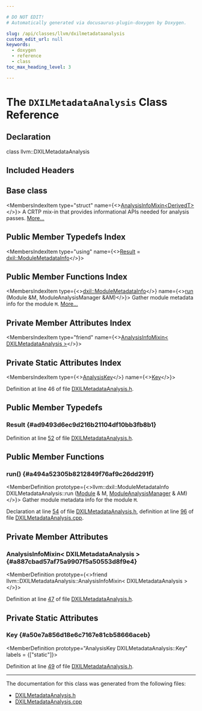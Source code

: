 ```yaml
---

# DO NOT EDIT!
# Automatically generated via docusaurus-plugin-doxygen by Doxygen.

slug: /api/classes/llvm/dxilmetadataanalysis
custom_edit_url: null
keywords:
  - doxygen
  - reference
  - class
toc_max_heading_level: 3

---
```





# The `DXILMetadataAnalysis` Class Reference

<DoxygenPage pluginConfig={pluginConfig}>



## Declaration

<CodeBlock>class llvm::DXILMetadataAnalysis</CodeBlock>

## Included Headers

<IncludesList>
<IncludesListItem
  filePath="llvm/Analysis/DXILMetadataAnalysis.h"
  permalink="/docs/api/files/include/include/llvm/include/llvm/analysis/dxilmetadataanalysis-h"
  isLocal="true" />
</IncludesList>

## Base class

<MembersIndex>

<MembersIndexItem
  type="struct"
  name={<><a href="/docs/api/structs/llvm/analysisinfomixin">AnalysisInfoMixin&lt;DerivedT&gt;</a></>}>
A CRTP mix-in that provides informational APIs needed for analysis passes. <a href="/docs/api/structs/llvm/analysisinfomixin/#details">More...</a>
</MembersIndexItem>

</MembersIndex>

## Public Member Typedefs Index

<MembersIndex>

<MembersIndexItem
  type="using"
  name={<><a href="#ad9493d6ec9d216b21104df10bb3fb8b1">Result</a> = <a href="/docs/api/structs/llvm/dxil/modulemetadatainfo">dxil::ModuleMetadataInfo</a></>}>
</MembersIndexItem>

</MembersIndex>

## Public Member Functions Index

<MembersIndex>

<MembersIndexItem
  type={<><a href="/docs/api/structs/llvm/dxil/modulemetadatainfo">dxil::ModuleMetadataInfo</a></>}
  name={<><a href="#a494a52305b8212849f76af9c26dd291f">run</a> (Module &amp;M, ModuleAnalysisManager &amp;AM)</>}>
Gather module metadata info for the module <code>M</code>. <a href="#a494a52305b8212849f76af9c26dd291f">More...</a>
</MembersIndexItem>

</MembersIndex>

## Private Member Attributes Index

<MembersIndex>

<MembersIndexItem
  type="friend"
  name={<><a href="#a887cbad57af75a9907f5a50553d8f9e4">AnalysisInfoMixin&lt; DXILMetadataAnalysis &gt;</a></>}>
</MembersIndexItem>

</MembersIndex>

## Private Static Attributes Index

<MembersIndex>

<MembersIndexItem
  type={<><a href="/docs/api/structs/llvm/analysiskey">AnalysisKey</a></>}
  name={<><a href="#a50e7a856d18e6c7167e81cb58666aceb">Key</a></>}>
</MembersIndexItem>

</MembersIndex>


Definition at line 46 of file <a href="/docs/api/files/include/include/llvm/include/llvm/analysis/dxilmetadataanalysis-h">DXILMetadataAnalysis.h</a>.

<SectionDefinition>

## Public Member Typedefs

### Result {#ad9493d6ec9d216b21104df10bb3fb8b1}

<MemberDefinition
  prototype="using llvm::DXILMetadataAnalysis::Result =  dxil::ModuleMetadataInfo">

Definition at line <a href="/docs/api/files/include/include/llvm/include/llvm/analysis/dxilmetadataanalysis-h/#l00052">52</a> of file <a href="/docs/api/files/include/include/llvm/include/llvm/analysis/dxilmetadataanalysis-h">DXILMetadataAnalysis.h</a>.
</MemberDefinition>

</SectionDefinition>

<SectionDefinition>

## Public Member Functions

### run() {#a494a52305b8212849f76af9c26dd291f}

<MemberDefinition
  prototype={<>llvm::dxil::ModuleMetadataInfo DXILMetadataAnalysis::run (<a href="/docs/api/classes/llvm/module">Module</a> &amp; M, <a href="/docs/api/namespaces/llvm/#af9c9208365fd9ce11392b4d79485e259">ModuleAnalysisManager</a> &amp; AM)</>}>
Gather module metadata info for the module <code>M</code>.

Declaration at line <a href="/docs/api/files/include/include/llvm/include/llvm/analysis/dxilmetadataanalysis-h/#l00054">54</a> of file <a href="/docs/api/files/include/include/llvm/include/llvm/analysis/dxilmetadataanalysis-h">DXILMetadataAnalysis.h</a>, definition at line <a href="/docs/api/files/lib/lib/analysis/dxilmetadataanalysis-cpp/#l00096">96</a> of file <a href="/docs/api/files/lib/lib/analysis/dxilmetadataanalysis-cpp">DXILMetadataAnalysis.cpp</a>.
</MemberDefinition>

</SectionDefinition>

<SectionDefinition>

## Private Member Attributes

### AnalysisInfoMixin&lt; DXILMetadataAnalysis &gt; {#a887cbad57af75a9907f5a50553d8f9e4}

<MemberDefinition
  prototype={<>friend llvm::DXILMetadataAnalysis::AnalysisInfoMixin&lt; DXILMetadataAnalysis &gt;</>}>

Definition at line <a href="/docs/api/files/include/include/llvm/include/llvm/analysis/dxilmetadataanalysis-h/#l00047">47</a> of file <a href="/docs/api/files/include/include/llvm/include/llvm/analysis/dxilmetadataanalysis-h">DXILMetadataAnalysis.h</a>.
</MemberDefinition>

</SectionDefinition>

<SectionDefinition>

## Private Static Attributes

### Key {#a50e7a856d18e6c7167e81cb58666aceb}

<MemberDefinition
  prototype="AnalysisKey DXILMetadataAnalysis::Key"
  labels = {["static"]}>

Definition at line <a href="/docs/api/files/include/include/llvm/include/llvm/analysis/dxilmetadataanalysis-h/#l00049">49</a> of file <a href="/docs/api/files/include/include/llvm/include/llvm/analysis/dxilmetadataanalysis-h">DXILMetadataAnalysis.h</a>.
</MemberDefinition>

</SectionDefinition>

<hr/>

The documentation for this class was generated from the following files:

<ul>
<li><a href="/docs/api/files/include/include/llvm/include/llvm/analysis/dxilmetadataanalysis-h">DXILMetadataAnalysis.h</a></li>
<li><a href="/docs/api/files/lib/lib/analysis/dxilmetadataanalysis-cpp">DXILMetadataAnalysis.cpp</a></li>
</ul>

</DoxygenPage>
